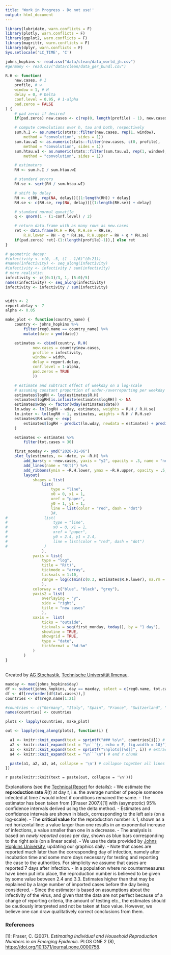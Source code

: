```yaml
---
title: 'Work in Progress - Do not use!'
output: html_document
---
```


```r
library(lubridate, warn.conflicts = F)
library(plotly, warn.conflicts = F)
library(ggplot2, warn.conflicts = F)
library(magrittr, warn.conflicts = F)
library(dplyr, warn.conflicts = F)
Sys.setlocale('LC_TIME', 'C')
```

```r
johns_hopkins <- read.csv("data/clean/data_world_jh.csv")
#germany <- read.csv("data/clean/data_ger_bundl.csv")
```

```r

R.H <- function(
    new.cases, # I
    profile, # w
    window = 1, # H
    delay = 0, # Delta
    conf.level = 0.95, # 1-alpha
    pad.zeros = FALSE
) {
    # pad zeros if desired
    if(pad.zeros) new.cases <- c(rep(0, length(profile) - 1), new.cases)

    # compute convolutions over h, tau and both, respectively
    sum.h.I <- as.numeric(stats::filter(new.cases, rep(1, window),
        method = "convolution", sides = 1))
    sum.tau.wI <- as.numeric(stats::filter(new.cases, c(0, profile),
        method = "convolution", sides = 1))
    sum.htau.wI <- as.numeric(stats::filter(sum.tau.wI, rep(1, window),
        method = "convolution", sides = 1))

    # estimators
    RH <- sum.h.I / sum.htau.wI

    # standard errors
    RH.se <- sqrt(RH / sum.htau.wI)

    # shift by delay
    RH <- c(RH, rep(NA, delay))[(1:length(RH)) + delay]
    RH.se <- c(RH.se, rep(NA, delay))[(1:length(RH.se)) + delay]

    # standard normal qunatile
    q <- qnorm(1 - (1-conf.level) / 2)

    # return data.frame with as many rows as new.cases
    ret <- data.frame(R.H = RH, R.H.se = RH.se,
        R.H.lower = RH - q * RH.se, R.H.upper = RH + q * RH.se)
    if(pad.zeros) ret[-(1:(length(profile)-1)),] else ret
}

# geometric decay:
#infectivity <- c(0, .5, (1 - 1/6)^(0:21))
#names(infectivity) <- seq_along(infectivity)
#infectivity <- infectivity / sum(infectivity)
# more realistic:
infectivity <- c((0:3)/3, 1, (5:0)/5)
names(infectivity) <- seq_along(infectivity)
infectivity <- infectivity / sum(infectivity)


width <- 2
report.delay <- 7
alpha <- 0.05

make_plot <- function(country_name) {
    country <- johns_hopkins %>%
        filter(reg0.name == country_name) %>%
        mutate(date = ymd(date))

    estimates <- cbind(country, R.H(
            new.cases = country$new.cases,
            profile = infectivity,
            window = width,
            delay = report.delay,
            conf.level = 1-alpha,
            pad.zeros = TRUE
            ))

    # estimate and subtract effect of weekday on a log-scale
    # assuming constant proportion of under-/overreporting per weekday
    estimates$logRH <- log(estimates$R.H)
    estimates$logRH[is.infinite(estimates$logRH)] <- NA
    estimates$wday <- factor(wday(estimates$date))
    lm.wday <- lm(logRH ~ wday, estimates, weights = R.H / R.H.se)
    lm.inter <- lm(logRH ~ 1, estimates, weights = R.H / R.H.se)
    estimates$RH.wday <- exp(
        estimates$logRH - predict(lm.wday, newdata = estimates) + predict(lm.inter, newdata = estimates)
    )

    estimates <- estimates %>%
        filter(tot.cases > 30)

    first_monday <- ymd("2020-01-06")
    plot_ly(estimates, x= ~date, y= ~R.H) %>%
        add_bars(y = ~new.cases, yaxis = "y2", opacity = .3, name = "new cases") %>%
        add_lines(name = "R(t)") %>%
        add_ribbons(ymin = ~R.H.lower, ymax = ~R.H.upper, opacity = .5, name = "confidence sets") %>%
        layout(
            shapes = list(
                list(
                    type = "line",
                    x0 = 0, x1 = 1,
                    xref = "paper",
                    y0 = 1, y1 = 1,
                    line = list(color = "red", dash = "dot")
                    )#,
#                list(
#                    type = "line",
#                    x0 = 0, x1 = 1,
#                    xref = "paper",
#                    y0 = 2.4, y1 = 2.4,
#                    line = list(color = "red", dash = "dot")
#                )
                ),
            yaxis = list(
                type = "log",
                title = "R(t)",
                tickmode = "array",
                tickvals = 1:10,
                range = log(c(min(c(0.3, estimates$R.H.lower), na.rm = TRUE), 10), base = 10)
                ),
            colorway = c("blue", "black", "grey"),
            yaxis2 = list(
                overlaying = "y",
                side = "right",
                title = "new cases"
                ),
            xaxis =  list(
                ticks = "outside",
                tickvals = seq(first_monday, today(), by = "1 day"),
                showline = TRUE,
                showgrid = TRUE,
                type = "date",
                tickformat = "%d-%m"
            )
        )
}

```

## {.tabset .tabset-fade}

Created by [AG Stochastik](https://www.tu-ilmenau.de/stochastik/), [Technische Universität Ilmenau](https://www.tu-ilmenau.de/).

<!--
See https://github.com/rstudio/flexdashboard/issues/80#issuecomment-247139450
on generating tabs in rmarkdown automatically
-->
```r

maxday <- max(johns_hopkins$day)
df <- subset(johns_hopkins, day == maxday, select = c(reg0.name, tot.cases))
df <- df[rev(order(df$tot.cases)),]
countries <- df$reg0.name[1:21]

#countries <- c("Germany", "Italy", "Spain", "France", "Switzerland", "Netherlands", "Austria", "United Kingdom", "Korea, South", "US")
names(countries) <- countries

plots <- lapply(countries, make_plot)

out <- lapply(seq_along(plots), function(i) {

  a1 <- knitr::knit_expand(text = sprintf("### %s\n", countries[i])) # tab header, auto extracts names of `hcs`
  a2 <- knitr::knit_expand(text = "\n```{r, echo = F, fig.width = 10}") # start r chunk
  a3 <- knitr::knit_expand(text = sprintf("\nplots[[%d]]", i)) # extract graphs by "writing" out `hcs[[1]]`, `hcs[[2]]` etc. to be rendered later
  a4 <- knitr::knit_expand(text = "\n```\n") # end r chunk

  paste(a1, a2, a3, a4, collapse = '\n') # collapse together all lines with newline separator
})

```

`r paste(knitr::knit(text = paste(out, collapse = '\n')))`

Explanations (see the [Technical Report]() for details):
- We estimate the **reproduction rate** $R(t)$ at day $t$, i.e. the average number of people someone infected at time $t$ would infect if conditions remained the same.
- The estimator has been taken from [(Fraser 2007)][1] with (asymptotic) 95% confidence intervals derived using the delta method.
- Estimates and confidence intervals are shown in black, corresponding to the left axis (on a log-scale).
- The **critical value** for the reproduction number is $1$, shown as a red horizontal line: a value larger than one results in an exponential increase of infections, a value smaller than one in a decrease.
- The analysis is based on *newly reported cases* per day, shown as blue bars corresponding to the right axis (on a linear scale).
- We use the data provided by [Johns Hopkins University](https://github.com/CSSEGISandData/COVID-19), updating our graphics daily.
- Note that cases are reported much later than the corresponding day of infection, namely after incubation time and some more days necessary for testing and reporting the case to the authorities. For simplicity we assume that cases are reported 7 days after infection.
- In a population where no countermeasures have been put into place, the reproduction number is believed to be given by some value between 2.4 and 3.3. Estimates higher than that may be explained by a large number of imported cases before the day being considered.
- Since the estimator is based on assumptions about the infectivity of the virus, and given that the data are not perfect because of a change of reporting criteria, the amount of testing etc., the estimates should be cautiously interpreted and not be taken at face value. However, we believe one can draw qualitatively correct conclusions from them.

### References ###

[1]: Fraser, C. (2007). *Estimating Individual and Household Reproduction
Numbers in an Emerging Epidemic.* PLOS ONE 2 (8), [https://doi.org/10.1371/journal.pone.0000758](https://doi.org/10.1371/journal.pone.0000758).

##
